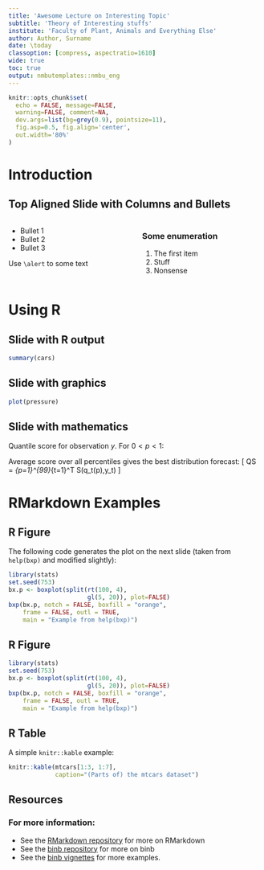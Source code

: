 ```yaml
---
title: 'Awesome Lecture on Interesting Topic'
subtitle: 'Theory of Interesting stuffs'
institute: 'Faculty of Plant, Animals and Everything Else'
author: Author, Surname
date: \today
classoption: [compress, aspectratio=1610]
wide: true
toc: true
output: nmbutemplates::nmbu_eng
---
```


```r
knitr::opts_chunk$set(
  echo = FALSE, message=FALSE,
  warning=FALSE, comment=NA,
  dev.args=list(bg=grey(0.9), pointsize=11),
  fig.asp=0.5, fig.align='center',
  out.width='80%'
)
```

# Introduction

## Top Aligned Slide with Columns and Bullets {.t}

::: columns
:::: column

- Bullet 1
- Bullet 2
- Bullet 3

Use `\alert` to \alert{highlight} some text

::::
:::: column

### Some enumeration

1. The first item
1. Stuff
1. Nonsense

::::
:::

# Using R

## Slide with R output

```r
summary(cars)
```

## Slide with graphics

```r
plot(pressure)
```

## Slide with mathematics

Quantile score for observation $y$. For $0<p<1$:

\begin{block}{}
  \[
    S(y_t,q_t(p)) = \left\{
      \begin{array}{rl}
            p(y_t-q_t(p)) & \text{if $y_t \ge q_t(p)$}\\
        (1-p)(q_t(p)-y_t) & \text{if $y_t < q_t(p)$}
      \end{array}\right.
  \]
\end{block}

Average score over all percentiles gives the best distribution forecast:
\[
  QS = \frac{1}{99T}\sum_{p=1}^{99}\sum_{t=1}^T S(q_t(p),y_t)
\]

# RMarkdown Examples

## R Figure

The following code generates the plot on the next slide (taken from
`help(bxp)` and modified slightly):

\small

```r
library(stats)
set.seed(753)
bx.p <- boxplot(split(rt(100, 4),
                      gl(5, 20)), plot=FALSE)
bxp(bx.p, notch = FALSE, boxfill = "orange",
    frame = FALSE, outl = TRUE,
    main = "Example from help(bxp)")
```


## R Figure

```r
library(stats)
set.seed(753)
bx.p <- boxplot(split(rt(100, 4),
                      gl(5, 20)), plot=FALSE)
bxp(bx.p, notch = FALSE, boxfill = "orange",
    frame = FALSE, outl = TRUE,
    main = "Example from help(bxp)")
```

## R Table

A simple `knitr::kable` example:

```r
knitr::kable(mtcars[1:3, 1:7],
             caption="(Parts of) the mtcars dataset")
```

## Resources

### For more information:
- See the [RMarkdown repository](https://github.com/rstudio/rmarkdown) for more on RMarkdown
- See the [binb repository](https://github.com/eddelbuettel/binb) for more on binb
- See the [binb vignettes](https://github.com/eddelbuettel/binb/vignettes) for more examples.

